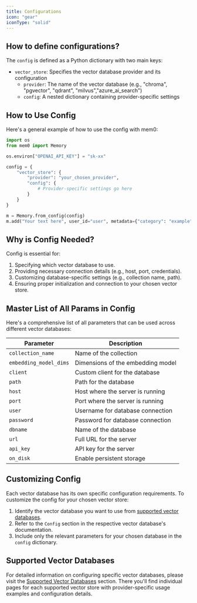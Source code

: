 ```yaml
---
title: Configurations
icon: "gear"
iconType: "solid"
---
```


## How to define configurations?

The `config` is defined as a Python dictionary with two main keys:
- `vector_store`: Specifies the vector database provider and its configuration
  - `provider`: The name of the vector database (e.g., "chroma", "pgvector", "qdrant", "milvus","azure_ai_search")
  - `config`: A nested dictionary containing provider-specific settings

## How to Use Config

Here's a general example of how to use the config with mem0:

```python
import os
from mem0 import Memory

os.environ["OPENAI_API_KEY"] = "sk-xx"

config = {
    "vector_store": {
        "provider": "your_chosen_provider",
        "config": {
            # Provider-specific settings go here
        }
    }
}

m = Memory.from_config(config)
m.add("Your text here", user_id="user", metadata={"category": "example"})
```

## Why is Config Needed?

Config is essential for:
1. Specifying which vector database to use.
2. Providing necessary connection details (e.g., host, port, credentials).
3. Customizing database-specific settings (e.g., collection name, path).
4. Ensuring proper initialization and connection to your chosen vector store.

## Master List of All Params in Config

Here's a comprehensive list of all parameters that can be used across different vector databases:

| Parameter | Description |
|-----------|-------------|
| `collection_name` | Name of the collection |
| `embedding_model_dims` | Dimensions of the embedding model |
| `client` | Custom client for the database |
| `path` | Path for the database |
| `host` | Host where the server is running |
| `port` | Port where the server is running |
| `user` | Username for database connection |
| `password` | Password for database connection |
| `dbname` | Name of the database |
| `url` | Full URL for the server |
| `api_key` | API key for the server |
| `on_disk` | Enable persistent storage |

## Customizing Config

Each vector database has its own specific configuration requirements. To customize the config for your chosen vector store:

1. Identify the vector database you want to use from [supported vector databases](./dbs).
2. Refer to the `Config` section in the respective vector database's documentation.
3. Include only the relevant parameters for your chosen database in the `config` dictionary.

## Supported Vector Databases

For detailed information on configuring specific vector databases, please visit the [Supported Vector Databases](./dbs) section. There you'll find individual pages for each supported vector store with provider-specific usage examples and configuration details.
